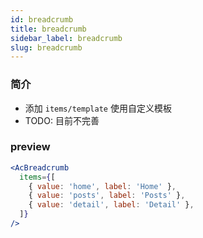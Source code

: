 ```yaml
---
id: breadcrumb
title: breadcrumb
sidebar_label: breadcrumb
slug: breadcrumb
---
```


### 简介
- 添加 `items/template` 使用自定义模板
- TODO: 目前不完善

### preview
```jsx
<AcBreadcrumb
  items={[
    { value: 'home', label: 'Home' },
    { value: 'posts', label: 'Posts' },
    { value: 'detail', label: 'Detail' },
  ]}
/>
```